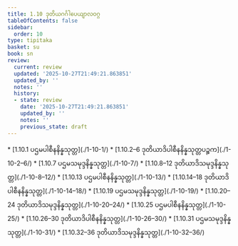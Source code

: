 ```yaml
---
title: 1.10 ဒုတိယဂင်္ဂါပေယျာလဝဂ္ဂ
tableOfContents: false
sidebar:
  order: 10
type: tipitaka
basket: su
book: sn
review:
  current: review
  updated: '2025-10-27T21:49:21.863851'
  updated_by: ''
  notes: ''
  history:
  - state: review
    date: '2025-10-27T21:49:21.863851'
    updated_by: ''
    notes: ''
    previous_state: draft
---
```



<ReviewStatus review={frontmatter.review} showDetails={true} />

<HypothesisAnnotation frontmatter={frontmatter} />

<DynamicBreadcrumb />



<TableOfContents book="sn" section="1.10">
* [1.10.1 ပဌမပါစီနနိန္နသုတ္တ](./1-10-1/)
* [1.10.2–6 ဒုတိယာဒိပါစီနနိန္နသုတ္တပဉ္စက](./1-10-2–6/)
* [1.10.7 ပဌမသမုဒ္ဒနိန္နသုတ္တ](./1-10-7/)
* [1.10.8–12 ဒုတိယာဒိသမုဒ္ဒနိန္နသုတ္တ](./1-10-8–12/)
* [1.10.13 ပဌမပါစီနနိန္နသုတ္တ](./1-10-13/)
* [1.10.14–18 ဒုတိယာဒိပါစီနနိန္နသုတ္တ](./1-10-14–18/)
* [1.10.19 ပဌမသမုဒ္ဒနိန္နသုတ္တ](./1-10-19/)
* [1.10.20–24 ဒုတိယာဒိသမုဒ္ဒနိန္နသုတ္တ](./1-10-20–24/)
* [1.10.25 ပဌမပါစီနနိန္နသုတ္တ](./1-10-25/)
* [1.10.26–30 ဒုတိယာဒိပါစီနနိန္နသုတ္တ](./1-10-26–30/)
* [1.10.31 ပဌမသမုဒ္ဒနိန္နသုတ္တ](./1-10-31/)
* [1.10.32–36 ဒုတိယာဒိသမုဒ္ဒနိန္နသုတ္တ](./1-10-32–36/)
</TableOfContents>